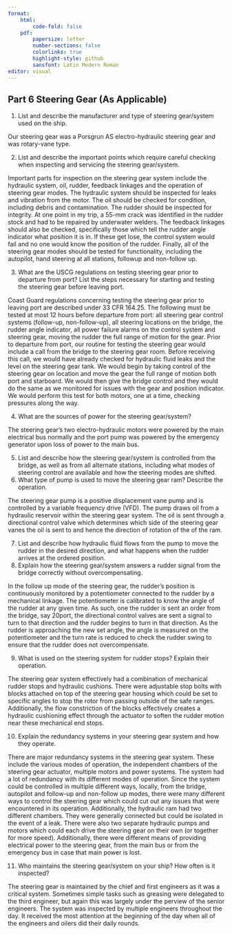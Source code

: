 ```yaml
---
format:
    html: 
        code-fold: false
    pdf:
        papersize: letter
        number-sections: false
        colorlinks: true
        highlight-style: github
        sansfont: Latin Modern Roman
editor: visual
---
```


## Part 6 Steering Gear (As Applicable)

1.  List and describe the manufacturer and type of steering gear/system used on the ship.

Our steering gear was a Porsgrun AS electro-hydraulic steering gear and was rotary-vane type.

2.  List and describe the important points which require careful checking when inspecting and servicing the steering gear/system.

Important parts for inspection on the steering gear system include the hydraulic system, oil, rudder, feedback linkages and the operation of steering gear modes. The hydraulic system should be inspected for leaks and vibration from the motor. The oil should be checked for condition, including debris and contamination. The rudder should be inspected for integrity. At one point in my trip, a 55-mm crack was identified in the rudder stock and had to be repaired by underwater welders. The feedback linkages should also be checked, specifically those which tell the rudder angle indicator what position it is in. If these get lose, the control system would fail and no one would know the position of the rudder. Finally, all of the steering gear modes should be tested for functionality, including the autopilot, hand steering at all stations, followup and non-follow up.

3.  What are the USCG regulations on testing steering gear prior to departure from port? List the steps necessary for starting and testing the steering gear before leaving port.

Coast Guard regulations concerning testing the steering gear prior to leaving port are described under 33 CFR 164.25. The following must be tested at most 12 hours before departure from port: all steering gear control systems (follow-up, non-follow-up), all steering locations on the bridge, the rudder angle indicator, all power failure alarms on the control system and steering gear, moving the rudder the full range of motion for the gear. Prior to departure from port, our routine for testing the steering gear would include a call from the bridge to the steering gear room. Before receiving this call, we would have already checked for hydraulic fluid leaks and the level on the steering gear tank. We would begin by taking control of the steering gear on location and move the gear the full range of motion both port and starboard. We would then give the bridge control and they would do the same as we monitored for issues with the gear and position indicator. We would perform this test for both motors, one at a time, checking pressures along the way.

4.	What are the sources of power for the steering gear/system?

The steering gear's two electro-hydraulic motors were powered by the main electrical bus normally and the port pump was powered by the emergency generator upon loss of power to the main bus. 

5.	List and describe how the steering gear/system is controlled from the bridge, as well as from all alternate stations, including what modes of steering control are available and how the steering modes are shifted.
6.	What type of pump is used to move the steering gear ram?  Describe the operation. 

The steering gear pump is a positive displacement vane pump and is controlled by a variable frequency drive (VFD). The pump draws oil from a hydraulic reservoir within the steering gear system. The oil is sent through a directional control valve which determines which side of the steering gear vanes the oil is sent to and hence the direction of rotation of the of the ram.

7.	List and describe how hydraulic fluid flows from the pump to move the rudder in the desired direction, and what happens when the rudder arrives at the ordered position.
8.	Explain how the steering gear/system answers a rudder signal from the bridge correctly without overcompensating.

In the follow up mode of the steering gear, the rudder's position is continuously monitored by a potentiometer connected to the rudder by a mechanical linkage. The potentiometer is calibrated to know the angle of the rudder at any given time. As such, one the rudder is sent an order from the bridge, say 20\deg port, the directional control valves are sent a signal to turn to that direction and the rudder begins to turn in that direction. As the rudder is approaching the new set angle, the angle is measured on the potentiometer and the turn rate is reduced to check the rudder swing to ensure that the rudder does not overcompensate.

9.	What is used on the steering system for rudder stops? Explain their operation.

The steering gear system effectively had a combination of mechanical rudder stops and hydraulic cushions. There were adjustable stop bolts with blocks attached on top of the steering gear housing which could be set to specific angles to stop the rotor from passing outside of the safe ranges. Additionally, the flow constriction of the blocks effectively creates a hydraulic cushioning effect through the actuator to soften the rudder motion near these mechanical end stops.

10.	Explain the redundancy systems in your steering gear system and how they operate.

There are major redundancy systems in the steering gear system. These include the various modes of operation, the independent chambers of the steering gear actuator, multiple motors and power systems. The system had a lot of redundancy with its different modes of operation. Since the system could be controlled in multiple different ways, locally, from the bridge, autopilot and follow-up and non-follow up modes, there were many different ways to control the steering gear which could cut out any issues that were encountered in its operation. Additionally, the hydraulic ram had two different chambers. They were generally connected but could be isolated in the event of a leak. There were also two separate hydraulic pumps and motors which could each drive the steering gear on their own (or together for more speed). Additionally, there were different means of providing electrical power to the steering gear, from the main bus or from the emergency bus in case that main power is lost.

11.	Who maintains the steering gear/system on your ship? How often is it inspected?

The steering gear is maintained by the chief and first engineers as it was a critical system. Sometimes simple tasks such as greasing were delegated to the third engineer, but again this was largely under the perview of the senior engineers. The system was inspected by multiple engineers throughout the day. It received the most attention at the beginning of the day when all of the engineers and oilers did their daily rounds.